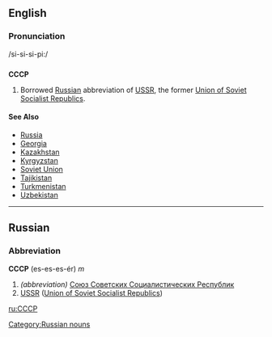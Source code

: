 ==English==

===Pronunciation===
/si-si-si-pi:/

==={{Abbreviation}}===
'''СССР'''
# Borrowed [[Russian]] abbreviation of [[USSR]], the former [[Union of Soviet Socialist Republics]].

====See Also====
*[[Russia]]
*[[Georgia]]
*[[Kazakhstan]]
*[[Kyrgyzstan]]
*[[Soviet Union]]
*[[Tajikistan]]
*[[Turkmenistan]]
*[[Uzbekistan]]

----

==Russian==
[[Category:Russian nouns]]
===Abbreviation===
'''CCCP''' (es-es-es-ér) ''m''

#''(abbreviation)'' [[Союз Советских Социалистических Республик]]
#[[USSR]] ([[Union of Soviet Socialist Republics]])

[[ru:СССР]]